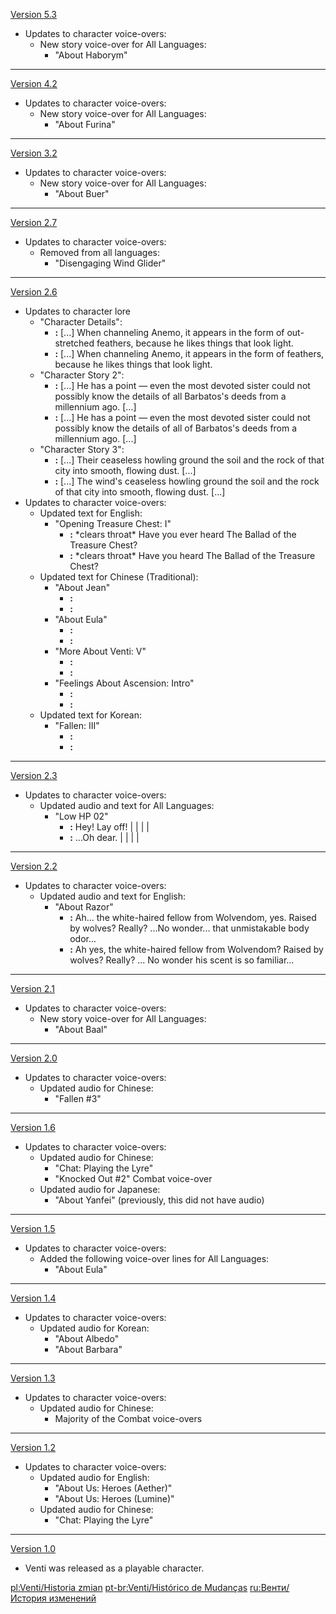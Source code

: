 {{Change History/Header}}
[[Version 5.3]]
* Updates to character voice-overs:
** New story voice-over for All Languages:
*** "About Haborym"
----
[[Version 4.2]]
* Updates to character voice-overs:
** New story voice-over for All Languages:
*** "About Furina"
----
[[Version 3.2]]
* Updates to character voice-overs:
** New story voice-over for All Languages:
*** "About Buer"
----
[[Version 2.7]]
*Updates to character voice-overs:
**Removed from all languages:
***"Disengaging Wind Glider"
----
[[Version 2.6]]
* Updates to character lore
** "Character Details":
*** '''{{Color|Old}}:''' [...]&nbsp;When channeling Anemo, it appears in the form of out-stretched feathers, because he likes things that look light.
*** '''{{Color|New}}:''' [...]&nbsp;When channeling Anemo, it appears in the form of feathers, because he likes things that look light.
** "Character Story 2":
*** '''{{Color|Old}}:''' [...]&nbsp;He has a point &mdash; even the most devoted sister could not possibly know the details of all Barbatos's deeds from a millennium ago.&nbsp;[...]
*** '''{{Color|New}}:''' [...]&nbsp;He has a point &mdash; even the most devoted sister could not possibly know the details of all of Barbatos's deeds from a millennium ago.&nbsp;[...]
** "Character Story 3":
*** '''{{Color|Old}}:''' [...]&nbsp;Their ceaseless howling ground the soil and the rock of that city into smooth, flowing dust.&nbsp;[...]
*** '''{{Color|New}}:''' [...]&nbsp;The wind's ceaseless howling ground the soil and the rock of that city into smooth, flowing dust.&nbsp;[...]
* Updates to character voice-overs:
** Updated text for English:
*** "Opening Treasure Chest: I"
**** '''{{Color|Old}}:''' *clears throat* Have you ever heard The Ballad of the Treasure Chest?
**** '''{{Color|New}}:''' *clears throat* Have you heard The Ballad of the Treasure Chest?
** Updated text for Chinese (Traditional):
*** "About Jean"
**** '''{{Color|Old}}:''' {{zh|t=騎士團代理團長大人…{{MC|你|妳}}覺得她是個怎樣的人？嘿嘿，跟我想得一樣。認真，勇敢，也不乏溫柔。和我一個朋友有點像呢…}}
**** '''{{Color|New}}:''' {{zh|t=騎士團代理團長大人…{{MC|你|妳}}覺得她是個怎樣的人？嘿嘿，跟我想的一樣。認真，勇敢，也不乏溫柔。和我一個朋友有點像呢…}}
*** "About Eula"
**** '''{{Color|Old}}:''' {{zh|t=優菈對酒的品位可是很不錯的。無論夏天、冬天都要喝冰的這一點，在現在的蒙德人裡也算難得啦。感覺能和她成為不錯的酒友。嗯？{{MC|你|妳}}說我編排的勞倫斯家的歌…早已經傳到了她的耳朵裡？哈，那有什麼關係嘛？說不定，我們還能一起唱呢。}}
**** '''{{Color|New}}:''' {{zh|t=優菈對酒的品味可是很不錯的。無論夏天、冬天都要喝冰的這一點，在現在的蒙德人裡也算難得啦。感覺能和她成為不錯的酒友。嗯？{{MC|你|妳}}說我編排的勞倫斯家的歌…早已經傳到了她的耳朵裡？哈，那有什麼關係嘛？說不定，我們還能一起唱呢。}}
*** "More About Venti: V"
**** '''{{Color|Old}}:''' {{zh|t=我的願望？嗯。以前，我想著要遊歷整個世界。現在也一樣，不過嘛，加上了一份限定條件，那就是跟{{MC|你|妳}}一起。有{{MC|你|妳}}在，才是完整的。記敘者果然要和冒險者在一起才行嘛，嘿嘿！}}
**** '''{{Color|New}}:''' {{zh|t=我的願望？嗯。以前，我想著要遊歷整個世界。現在也一樣，不過嘛，加上了一個限定條件，那就是跟{{MC|你|妳}}一起。有{{MC|你|妳}}在，才是完整的。記敘者果然要和冒險者在一起才行嘛，嘿嘿！}}
*** "Feelings About Ascension: Intro"
**** '''{{Color|Old}}:''' {{zh|t=欸！剛剛發生了什麼！}}
**** '''{{Color|New}}:''' {{zh|t=欸！剛剛發生了什麼事！}}
** Updated text for Korean:
*** "Fallen: III"
**** '''{{Color|Old}}:''' {{ko|털썩}}
**** '''{{Color|New}}:''' {{ko|으악…}}
----
[[Version 2.3]]
*Updates to character voice-overs:
**Updated audio and text for All Languages:
***"Low HP 02"
****'''{{Color|Old}}:''' Hey! Lay off! | {{zh|哎呀，别盯着我打呀。}} | {{zh|t=哎呀，别盯着我打呀。}} | {{ja|うわぁ、ボクばかり攻撃しないでよ！}} | {{ko|아야, 왜 나만 때리는 거야}}
****'''{{Color|New}}:''' ...Oh dear. | {{zh|哎呀哎呀~}} | {{zh|t=哎呀哎呀~}} | {{ja|あ～あ}} | {{ko|어라라~}}
----
[[Version 2.2]]
*Updates to character voice-overs:
**Updated audio and text for English:
***"About Razor"
****'''{{Color|Old}}:''' Ah... the white-haired fellow from Wolvendom, yes. Raised by wolves? Really? ...No wonder... that unmistakable body odor...
****'''{{Color|New}}:''' Ah yes, the white-haired fellow from Wolvendom? Raised by wolves? Really? ...&nbsp;No wonder his scent is so familiar...
----
[[Version 2.1]]
*Updates to character voice-overs:
**New story voice-over for All Languages:
***"About Baal"
----
[[Version 2.0]]
*Updates to character voice-overs:
**Updated audio for Chinese:
***"Fallen #3"
----
[[Version 1.6]]
*Updates to character voice-overs:
**Updated audio for Chinese:
***"Chat: Playing the Lyre"
***"Knocked Out #2" Combat voice-over
**Updated audio for Japanese:
***"About Yanfei" (previously, this did not have audio)
----
[[Version 1.5]]
*Updates to character voice-overs:
**Added the following voice-over lines for All Languages:
***"About Eula"
----
[[Version 1.4]]
*Updates to character voice-overs:
**Updated audio for Korean:
***"About Albedo"
***"About Barbara"
----
[[Version 1.3]]
*Updates to character voice-overs:
**Updated audio for Chinese:
***Majority of the Combat voice-overs
----
[[Version 1.2]]
*Updates to character voice-overs:
**Updated audio for English:
***"About Us: Heroes (Aether)"
***"About Us: Heroes (Lumine)"
**Updated audio for Chinese:
***"Chat: Playing the Lyre"
----
[[Version 1.0]]
* Venti was released as a playable character.
<noinclude>


[[pl:Venti/Historia zmian]]
[[pt-br:Venti/Histórico de Mudanças]]
[[ru:Венти/История изменений]]
</noinclude>